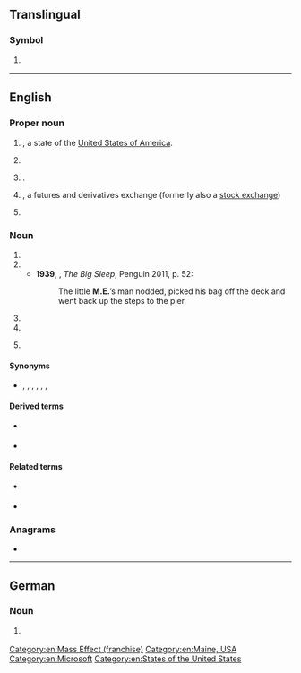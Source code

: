 {{also|Appendix:Variations of "me"}}
==Translingual==

===Symbol===
{{mul-symbol}}

# {{ISO 3166|1|2|Montenegro|from=2006}}
#: {{syn|mul|MNE|qq1={{w|ISO 3166-1 alpha-3|alpha-3}}}}

----

==English==

===Proper noun===
{{en-proper noun}}

# {{abbreviation of|en|Maine|nodot=1}}, a state of the [[United States of America]].
# {{lb|en|linguistics}} {{initialism of|en|Middle English}}
# {{lb|en|computing}} {{w|Windows Me|Windows ME}}.
# {{initialism of|en|{{w|Montreal Exchange}}|nodot=1}}, a futures and derivatives exchange (formerly also a [[stock exchange]])
# {{lb|en|fandom slang}} {{initialism of|en|[[w:Mass Effect (video game)|Mass Effect]]}}

[[Category:en:Mass Effect (franchise)]]

===Noun===
{{en-noun|~}}

# {{initialism of|en|master of engineering}}
# {{initialism of|en|medical examiner}}
#* '''1939''', {{w|Raymond Chandler}}, ''The Big Sleep'', Penguin 2011, p. 52:
#*: The little '''M.E.'''’s man nodded, picked his bag off the deck and went back up the steps to the pier.
# {{initialism of|en|myalgic encephalomyelitis}}
# {{initialism of|en|marriage encounter}}
# {{label|en|aerospace}} {{initialism of|en|main engine}}

====Synonyms====
* {{sense|master of engineering}} {{l|en|M. Eng.}}, {{l|en|M.Eng.}}, {{l|en|M.Eng}}, {{l|en|MEng}}, {{l|en|MASc}}, {{l|en|M.A.Sc.}}, {{l|en|M. A. Sc.}}

====Derived terms====
* {{sense|myalgic encephalomyelitis}} {{l|en|ME/CFS}}
* {{sense|main engine}} {{l|en|MECO|gloss=main engine cut-off}}

====Related terms====
* {{sense|main engine}} {{l|en|SE|gloss=sustainer engine}}
* {{sense|master of engineering}} {{l|en|BE|gloss=bachelor of engineering}}

===Anagrams===
* {{anagrams|en|a=em|'em|EM|Em|em|em-}}

[[Category:en:Maine, USA]]
[[Category:en:Microsoft]]
[[Category:en:States of the United States]]

----

==German==

===Noun===
{{head|de|noun}}

# {{lb|de|real estate listing}} {{abbreviation of|de|[[Mieteinnahmen]]}}